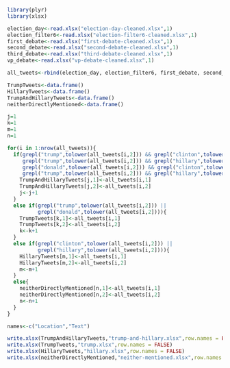 ```r
library(plyr)
library(xlsx)
```
```r
election_day<-read.xlsx("election-day-cleaned.xlsx",1)
election_filter6<-read.xlsx("election-filter6-cleaned.xlsx",1)
first_debate<-read.xlsx("first-debate-cleaned.xlsx",1)
second_debate<-read.xlsx("second-debate-cleaned.xlsx",1)
third_debate<-read.xlsx("third-debate-cleaned.xlsx",1)
vp_debate<-read.xlsx("vp-debate-cleaned.xlsx",1)
```

```r
all_tweets<-rbind(election_day, election_filter6, first_debate, second_debate, third_debate, vp_debate)
```
```r
TrumpTweets<-data.frame()
HillaryTweets<-data.frame()
TrumpAndHillaryTweets<-data.frame()
neitherDirectlyMentioned<-data.frame()
```
```r
j=1
k=1
m=1
n=1

for(i in 1:nrow(all_tweets)){
  if(grepl("trump",tolower(all_tweets[i,2])) && grepl("clinton",tolower(all_tweets[i,2])) ||
     grepl("trump",tolower(all_tweets[i,2])) && grepl("hillary",tolower(all_tweets[i,2])) ||
     grepl("donald",tolower(all_tweets[i,2])) && grepl("clinton",tolower(all_tweets[i,2])) ||
     grepl("trump",tolower(all_tweets[i,2])) && grepl("hillary",tolower(all_tweets[i,2]))){
    TrumpAndHillaryTweets[j,1]<-all_tweets[i,1]
    TrumpAndHillaryTweets[j,2]<-all_tweets[i,2]
    j<-j+1
  }
  else if(grepl("trump",tolower(all_tweets[i,2])) || 
          grepl("donald",tolower(all_tweets[i,2]))){
    TrumpTweets[k,1]<-all_tweets[i,1]
    TrumpTweets[k,2]<-all_tweets[i,2]
    k<-k+1
  }
  else if(grepl("clinton",tolower(all_tweets[i,2])) || 
          grepl("hillary",tolower(all_tweets[i,2]))){
    HillaryTweets[m,1]<-all_tweets[i,1]
    HillaryTweets[m,2]<-all_tweets[i,2]
    m<-m+1
  }
  else{
    neitherDirectlyMentioned[n,1]<-all_tweets[i,1]
    neitherDirectlyMentioned[n,2]<-all_tweets[i,2]
    n<-n+1
  }
}
```
```r
names<-c("Location","Text")

write.xlsx(TrumpAndHillaryTweets,"trump-and-hillary.xlsx",row.names = FALSE)
write.xlsx(TrumpTweets,"trump.xlsx",row.names = FALSE)
write.xlsx(HillaryTweets,"hillary.xlsx",row.names = FALSE)
write.xlsx(neitherDirectlyMentioned,"neither-mentioned.xlsx",row.names = FALSE)
```
